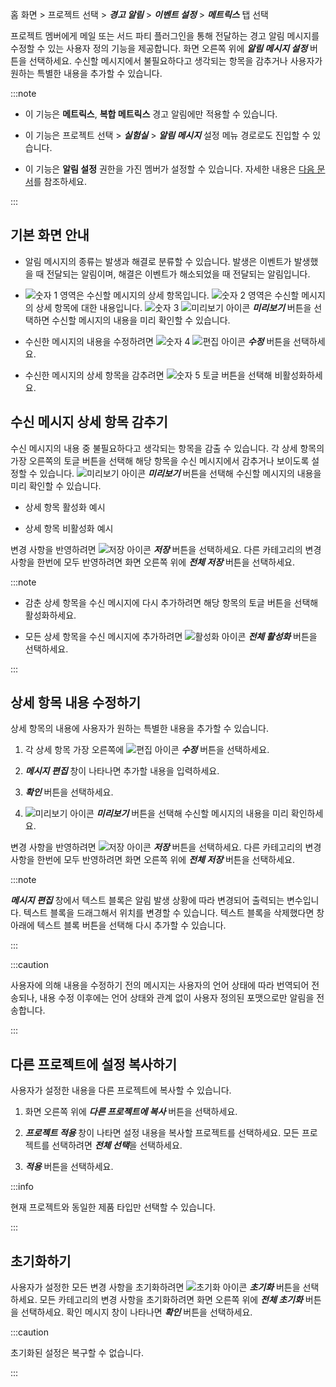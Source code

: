 홈 화면 > 프로젝트 선택 > ***경고 알림*** > ***이벤트 설정*** > ***메트릭스*** 탭 선택

프로젝트 멤버에게 메일 또는 서드 파티 플러그인을 통해 전달하는 경고 알림 메시지를 수정할 수 있는 사용자 정의 기능을 제공합니다. 화면 오른쪽 위에 ***알림 메시지 설정*** 버튼을 선택하세요. 수신할 메시지에서 불필요하다고 생각되는 항목을 감추거나 사용자가 원하는 특별한 내용을 추가할 수 있습니다.

<ImgLang img='notification-set-message.png' desc='알림 메시지 설정' />

:::note

* 이 기능은 **메트릭스**, **복합 메트릭스** 경고 알림에만 적용할 수 있습니다.

* 이 기능은 프로젝트 선택 > ***실험실*** > ***알림 메시지*** 설정 메뉴 경로로도 진입할 수 있습니다.

* 이 기능은 **알림 설정** 권한을 가진 멤버가 설정할 수 있습니다. 자세한 내용은 [다음 문서](../project/project-structure#project-auth)를 참조하세요.

:::


## 기본 화면 안내

<ImgLang img='notification-set-message-main.png' desc='알림 메시지 설정' />

* 알림 메시지의 종류는 <span class='occur set-noti'>발생</span>과 <span class='resolve set-noti'>해결</span>로 분류할 수 있습니다. <span class='occur set-noti'>발생</span>은 이벤트가 발생했을 때 전달되는 알림이며, <span class='resolve set-noti'>해결</span>은 이벤트가 해소되었을 때 전달되는 알림입니다.

* ![숫자 1](/img/number-01.png) 영역은 수신할 메시지의 상세 항목입니다. ![숫자 2](/img/number-02.png) 영역은 수신할 메시지의 상세 항목에 대한 내용입니다. ![숫자 3](/img/number-03.png) ![미리보기 아이콘](/img/ico-noti.svg) ***미리보기*** 버튼을 선택하면 수신할 메시지의 내용을 미리 확인할 수 있습니다.

* 수신한 메시지의 내용을 수정하려면 ![숫자 4](/img/number-04.png) ![편집 아이콘](/img/ico-edit.svg) ***수정*** 버튼을 선택하세요.

* 수신한 메시지의 상세 항목을 감추려면 ![숫자 5](/img/number-05.png) 토글 버튼을 선택해 비활성화하세요.


## 수신 메시지 상세 항목 감추기

수신 메시지의 내용 중 불필요하다고 생각되는 항목을 감출 수 있습니다. 각 상세 항목의 가장 오른쪽의 토글 버튼을 선택해 해당 항목을 수신 메시지에서 감추거나 보이도록 설정할 수 있습니다. ![미리보기 아이콘](/img/ico-noti.svg) ***미리보기*** 버튼을 선택해 수신할 메시지의 내용을 미리 확인할 수 있습니다.

* 상세 항목 활성화 예시

  <ImgLang img='notification-set-message-preview.png' desc='활성화 미리보기' />

* 상세 항목 비활성화 예시

  <ImgLang img='notification-set-message-preview-disabled.png' desc='비활성화 미리보기' />

변경 사항을 반영하려면 ![저장 아이콘](/img/ic-s-check.svg) ***저장*** 버튼을 선택하세요. 다른 카테고리의 변경 사항을 한번에 모두 반영하려면 화면 오른쪽 위에 ***전체 저장*** 버튼을 선택하세요.

:::note

* 감춘 상세 항목을 수신 메시지에 다시 추가하려면 해당 항목의 토글 버튼을 선택해 활성화하세요.

* 모든 상세 항목을 수신 메시지에 추가하려면 ![활성화 아이콘](/img/ic-power.svg) ***전체 활성화*** 버튼을 선택하세요.

:::


## 상세 항목 내용 수정하기

상세 항목의 내용에 사용자가 원하는 특별한 내용을 추가할 수 있습니다. 

1. 각 상세 항목 가장 오른쪽에 ![편집 아이콘](/img/ico-edit.svg) ***수정*** 버튼을 선택하세요.

1. ***메시지 편집*** 창이 나타나면 추가할 내용을 입력하세요.

    <ImgLang img='notification-set-message-edit.png' desc='메시지 편집' />

1. ***확인*** 버튼을 선택하세요.

1. ![미리보기 아이콘](/img/ico-noti.svg) ***미리보기*** 버튼을 선택해 수신할 메시지의 내용을 미리 확인하세요.

    <ImgLang img='notification-set-message-edit-preview.png' desc='메시지 편집' />

변경 사항을 반영하려면 ![저장 아이콘](/img/ic-s-check.svg) ***저장*** 버튼을 선택하세요. 다른 카테고리의 변경 사항을 한번에 모두 반영하려면 화면 오른쪽 위에 ***전체 저장*** 버튼을 선택하세요.

:::note

***메시지 편집*** 창에서 텍스트 블록은 알림 발생 상황에 따라 변경되어 출력되는 변수입니다. 텍스트 블록을 드래그해서 위치를 변경할 수 있습니다. 텍스트 블록을 삭제했다면 창 아래에 텍스트 블록 버튼을 선택해 다시 추가할 수 있습니다.

<ImgLang img='notification-set-message-edit-block.png' desc='메시지 편집' />

:::

:::caution

사용자에 의해 내용을 수정하기 전의 메시지는 사용자의 언어 상태에 따라 번역되어 전송되나, 내용 수정 이후에는 언어 상태와 관계 없이 사용자 정의된 포맷으로만 알림을 전송합니다.

:::


## 다른 프로젝트에 설정 복사하기

사용자가 설정한 내용을 다른 프로젝트에 복사할 수 있습니다. 

1. 화면 오른쪽 위에 ***다른 프로젝트에 복사*** 버튼을 선택하세요.

1. ***프로젝트 적용*** 창이 나타면 설정 내용을 복사할 프로젝트를 선택하세요. 모든 프로젝트를 선택하려면 ***전체 선택***을 선택하세요.

1. ***적용*** 버튼을 선택하세요.

:::info

현재 프로젝트와 동일한 제품 타입만 선택할 수 있습니다.

:::


## 초기화하기

사용자가 설정한 모든 변경 사항을 초기화하려면 ![초기화 아이콘](/img/ico-reset.svg) ***초기화*** 버튼을 선택하세요. 모든 카테고리의 변경 사항을 초기화하려면 화면 오른쪽 위에 ***전체 초기화*** 버튼을 선택하세요. 확인 메시지 창이 나타나면 ***확인*** 버튼을 선택하세요.

:::caution

초기화된 설정은 복구할 수 없습니다.

:::